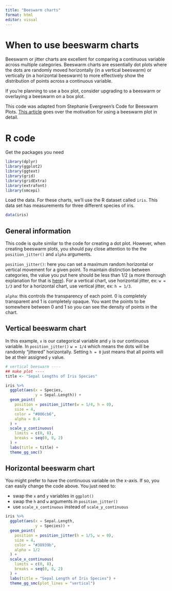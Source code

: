 ```yaml
---
title: "Beeswarm charts"
format: html
editor: visual
---
```


# When to use beeswarm charts

Beeswarm or jitter charts are excellent for comparing a continuous variable across multiple categories. Beeswarm charts are essentially dot plots where the dots are randomly moved horizontally (in a vertical beeswarm) or vertically (in a horizontal beeswarm) to more effectively show the distribution of points across a continuous variable. 

If you're planning to use a box plot, consider upgrading to a beeswarm or overlaying a beeswarm on a box plot. 

This code was adapted from Stephanie Evergreen's Code for Beeswarm Plots. [This article](https://stephanieevergreen.com/ways-to-make-more-inclusive-data-viz/) goes over the motivation for using a beeswarm plot in detail. 

# R code

Get the packages you need

```r
library(dplyr)
library(ggplot2)
library(ggtext)
library(grid)
library(gridExtra)
library(extrafont)
library(smcepi)
```

Load the data. For these charts, we'll use the R dataset called `iris`. This data set has measurements for three different species of iris.

```r
data(iris)
```

## General information

This code is quite similar to the code for creating a dot plot. However, when creating beeswarm plots, you should pay close attention to the the `position_jitter()` and `alpha` arguments.

`position_jitter()`: here you can set a maximum random horizontal or vertical movement for a given point. To maintain distinction between categories, the value you put here should be less than 1/2 (a more thorough explanation for that is [here](https://ggplot2.tidyverse.org/reference/position_jitter.html)). For a vertical chart, use horizontal jitter, ex: `w = 1/3` and for a horizontal chart, use vertical jitter, ex: `h = 1/3`.

`alpha`: this controls the transparency of each point. 0 is completely transparent and 1 is completely opaque. You want the points to be somewhere between 0 and 1 so you can see the density of points in the chart. 

## Vertical beeswarm chart

In this example, `x` is our categorical variable and `y` is our continuous variable. In `position_jitter()` `w = 1/4` which means the dots will be randomly "jittered" horizontally. Setting `h = 0` just means that all points will be at their assigned `y` value. 

```r
# vertical beeswarm ----
## make plot ----
title <- "Sepal Lengths of Iris Species"

iris %>% 
  ggplot(aes(x = Species, 
             y = Sepal.Length)) +
  geom_point(
    position = position_jitter(w = 1/4, h = 0),
    size = 4, 
    color = "#006cb6", 
    alpha = 0.4
  ) +
  scale_y_continuous(
    limits = c(0, 8),
    breaks = seq(0, 8, 2)
  ) +
  labs(title = title) +
  theme_gg_smc()

```
## Horizontal beeswarm chart

You might prefer to have the continuous variable on the x-axis. If so, you can easily change the code above. You just need to:

* swap the `x` and `y` variables in `ggplot()`
* swap the `h` and `w` arguments in `position_jitter()`
* use `scale_x_continuous` instead of `scale_y_continuous`

```r
iris %>% 
  ggplot(aes(x = Sepal.Length, 
             y = Species)) +
  geom_point(
    position = position_jitter(h = 1/5, w = 0),
    size = 4, 
    color = "#38939b", 
    alpha = 1/2
  ) +
  scale_x_continuous(
    limits = c(0, 8),
    breaks = seq(0, 8, 2)
  ) +
  labs(title = "Sepal Length of Iris Species") +
  theme_gg_smc(plot_lines = "vertical")
```


